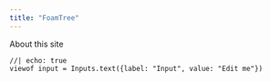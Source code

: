 ```yaml
---
title: "FoamTree"
---
```


About this site

```ojs
//| echo: true
viewof input = Inputs.text({label: "Input", value: "Edit me"})
```
